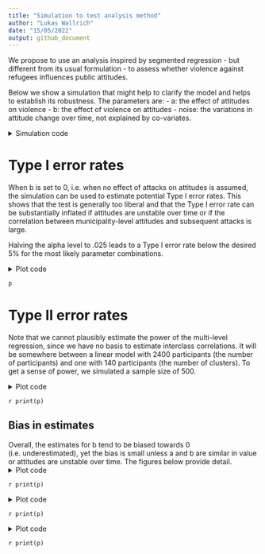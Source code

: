 ```yaml
---
title: "Simulation to test analysis method"
author: "Lukas Wallrich"
date: "15/05/2022"
output: github_document
---
```


We propose to use an analysis inspired by segmented regression - but different from its usual formulation - to assess whether violence against refugees influences public attitudes.

Below we show a simulation that might help to clarify the model and helps to establish its robustness. The parameters are:
- a: the effect of attitudes on violence
- b: the effect of violence on attitudes
- noise: the variations in attitude change over time, not explained by co-variates.

<details>
  <summary>Simulation code</summary>

```r
if (!require(pacman)) install.packages("pacman")
pacman::p_load(faux, purrr, ggplot2, dplyr, furrr)

```
  
```r
if (!require(pacman)) install.packages("pacman")
pacman::p_load(faux, purrr, ggplot2, dplyr, furrr)
set.seed(12345)

# Set possible parameter values
params <- expand.grid(list(
  a = c(0, .05, .1, .15, .2, .25, .3),
  b = c(-.3, -.2, -.1, 0, .1, .2, .3),
  noise = c(.3, .5, .7, .9)
))


# Simulate datasets and estimate b, following approach in article

simulate <- function(a, b, noise, runs = 100, N = 500) {
  diffs <- vector("numeric", runs)
  ps <- vector("numeric", runs)
  att_cors <- vector("numeric", runs)

  for (i in 1:runs) {
    data <- rnorm_multi(N, 2, 0, 1, a, varnames = c("AT1", "VT1"))


    data$AT2 <- c(scale(data$AT1 + b * data$VT1 + noise * rnorm(N)))

    data$VT2 <- rnorm_pre(data$AT2, r = a)

    mod <- lm(AT2 ~ VT1 + VT2, data)

    att_cors[i] <- cor(data$AT1, data$AT2)
    diffs[i] <- mod %>%
      coef() %>%
      {
        .[2] - .[3]
      }

    ps[i] <- car::linearHypothesis(mod, "VT1 = VT2")$`Pr(>F)`[2]
  }

  data.frame(a = a, b = b, noise = noise, diff = diffs, p = ps, att_cor = att_cors)
}

permutations <- nrow(params)


library(magrittr)

plan(multisession, workers = 6)

i <- 0
sim_results_null <- params %>%
  filter(b == 0) %T>%
  {
    permutations <<- nrow(.)
  } %>%
  future_pmap_dfr(.options = future_options(seed = TRUE), function(...) {
    x <- data.frame(...)
    if (interactive()) {
      i <<- i + 1
      print(i / permutations)
    }
    simulate(x$a, x$b, x$noise, runs = 5000, N = 1000)
  })

i <- 0
sim_results_not_null <- params %>%
  filter(b != 0) %T>%
  {
    permutations <<- nrow(.)
  } %>%
  future_pmap_dfr(.options = future_options(seed = TRUE), function(...) {
    x <- data.frame(...)
    if (interactive()) {
      i <<- i + 1
      print(i / permutations)
    }
    simulate(x$a, x$b, x$noise, runs = 5000, N = 1000)
  })
```

</details>

# Type I error rates

When b is set to 0, i.e. when no effect of attacks on attitudes is assumed, the simulation can be used to estimate potential Type I error rates. This shows that the test is generally too liberal and that the Type I error rate can be substantially inflated if attitudes are unstable over time or if the correlation between municipality-level attitudes and subsequent attacks is large.

Halving the alpha level to .025 leads to a Type I error rate below the desired 5% for the most likely parameter combinations.

<details>
  <summary>Plot code</summary>

```r
p <- sim_results_null %>%
  mutate(att_cor = round(att_cor / 5, 2) * 5) %>%
  group_by(a, b, att_cor) %>%
  filter(n() > 100) %>%
  summarise(sig_share = mean(p < .025), below_alpha = sig_share < .05) %>%
  filter(b == 0) %>%
  ggplot(aes(x = a, y = att_cor, fill = sig_share * 100, col = below_alpha)) +
  geom_tile(
    lwd = 1.5,
    linetype = 1
  ) +
  scale_fill_gradient(low = "green", high = "red") +
  labs(
    title = "Simulation of Type I error rates", subtitle = "with alpha = .025", fill = "Type I error rate (%)",
    col = " ... below 5%?", y = "Correlation between attitudes over time"
  )
```

</details>

```r
p
```


# Type II error rates

Note that we cannot plausibly estimate the power of the multi-level regression, since we have no basis to estimate interclass correlations. It will be somewhere between a linear model with 2400 participants (the number of participants) and one with 140 participants (the number of clusters). To get a sense of power, we simulated a sample size of 500.

<details>
  <summary>Plot code</summary>

```r
p <- sim_results_not_null %>%
  mutate(att_cor = round(att_cor / 5, 2) * 5) %>%
  group_by(a, b, att_cor) %>%
  filter(n() > 100) %>%
  summarise(type_2 = mean(p > .025), above_20 = type_2 < .20) %>%
  filter(!b == 0) %>%
  ggplot(aes(x = a, y = att_cor, fill = type_2 * 100, col = above_20)) +
  geom_tile(
    lwd = 1.5,
    linetype = 1
  ) +
  scale_fill_gradient(low = "green", high = "red") +
  labs(
    title = "Simulation of Type II error rates", subtitle = "with alpha = .025", fill = "Type II error rate (%)",
    col = " ... below 20%?", y = "Correlation between attitudes over time"
  ) +
  facet_wrap(vars(b))
```
</details>

`r print(p)`

## Bias in estimates

Overall, the estimates for b tend to be biased towards 0 (i.e. underestimated), yet the bias is small unless a and b are similar in value or attitudes are unstable over time. The figures below provide detail.
<details>
  <summary>Plot code</summary>
```r
estimates_summarised <- sim_results_not_null %>%
  mutate(att_cor = round(att_cor / 5, 2) * 5) %>%
  group_by(a = factor(a), b, att_cor) %>%
  filter(n() > 100) %>%
  summarise(est = mean(diff), .groups = "drop")

p <- estimates_summarised %>%
  ggplot(aes(x = att_cor, y = est, fill = a)) +
  geom_col(position = position_dodge()) +
  facet_wrap(vars(b)) +
  geom_hline(aes(yintercept = b)) +
  labs(title = "Estimates for b under different conditions", 
       subtitle = "Actual value of b is shown in panel title and black line", 
       x = "Correlation between attitudes over time", y = "Estimate for b")
```

</details>

`r print(p)`

<details>
  <summary>Plot code</summary>

```r
p <- estimates_summarised %>%
  group_by(a, b) %>%
  summarise(est = mean(est), .groups = "drop") %>%
  mutate(bias = est / b - 1) %>%
  ggplot(aes(x = a, y = b, fill = bias * 100)) +
  geom_tile(lwd = 1.5, linetype = 1) +
  scale_fill_gradient2(low = "pink", mid = "green", high = "red") +
  labs(title = "Bias in estimates for b depending on a", subtitle = "Averaged over all correlations between attitudes over time", 
       x = "a", y = "b", fill = "Bias in %", 
       caption = "Positive bias (orange) indicates that b is overestimated, \n while negative bias (pink) indicates that it is underestimated")
```

</details>

`r print(p)`

<details>
  <summary>Plot code</summary>

```r

p <- estimates_summarised %>%
  group_by(b, att_cor) %>%
  summarise(est = mean(est), .groups = "drop") %>%
  mutate(bias = est / b - 1) %>%
  ggplot(aes(x = att_cor, y = b, fill = bias * 100)) +
  geom_tile(lwd = 1.5, linetype = 1) +
  scale_fill_gradient2(low = "pink", mid = "green", high = "red") +
  labs(title = "Bias in estimates for b depending on a", subtitle = "Averaged over all values for a", 
       x = "Correlation between attitudes over time", y = "b", fill = "Bias in %", 
       caption = "Positive bias (orange) indicates that b is overestimated, \n while negative bias (pink) indicates that it is underestimated")
```

</details>

`r print(p)`

